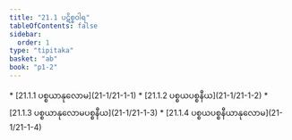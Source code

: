 ```yaml
---
title: "21.1 ပဋိစ္စဝါရ"
tableOfContents: false
sidebar:
  order: 1
type: "tipitaka"
basket: "ab"
book: "p1-2"
---
```



<DynamicBreadcrumb />



<TableOfContents book="p1-2" section="21.1">
* [21.1.1 ပစ္စယာနုလောမ](21-1/21-1-1)
* [21.1.2 ပစ္စယပစ္စနီယ](21-1/21-1-2)
* [21.1.3 ပစ္စယာနုလောမပစ္စနီယ](21-1/21-1-3)
* [21.1.4 ပစ္စယပစ္စနီယာနုလောမ](21-1/21-1-4)
</TableOfContents>